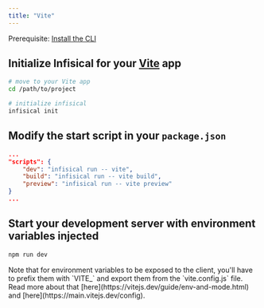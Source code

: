 ```yaml
---
title: "Vite"
---
```


Prerequisite: [Install the CLI](/cli/overview)

## Initialize Infisical for your [Vite](https://vitejs.dev) app

```bash
# move to your Vite app
cd /path/to/project

# initialize infisical
infisical init
```

## Modify the start script in your `package.json`

```json
...
"scripts": {
    "dev": "infisical run -- vite",
    "build": "infisical run -- vite build",
    "preview": "infisical run -- vite preview"
}
...
```

## Start your development server with environment variables injected

```bash
npm run dev
```

<Note>
  Note that for environment variables to be exposed to the client, you'll have
  to prefix them with `VITE_` and export them from the `vite.config.js` file.
  Read more about that [here](https://vitejs.dev/guide/env-and-mode.html) and
  [here](https://main.vitejs.dev/config).
</Note>
